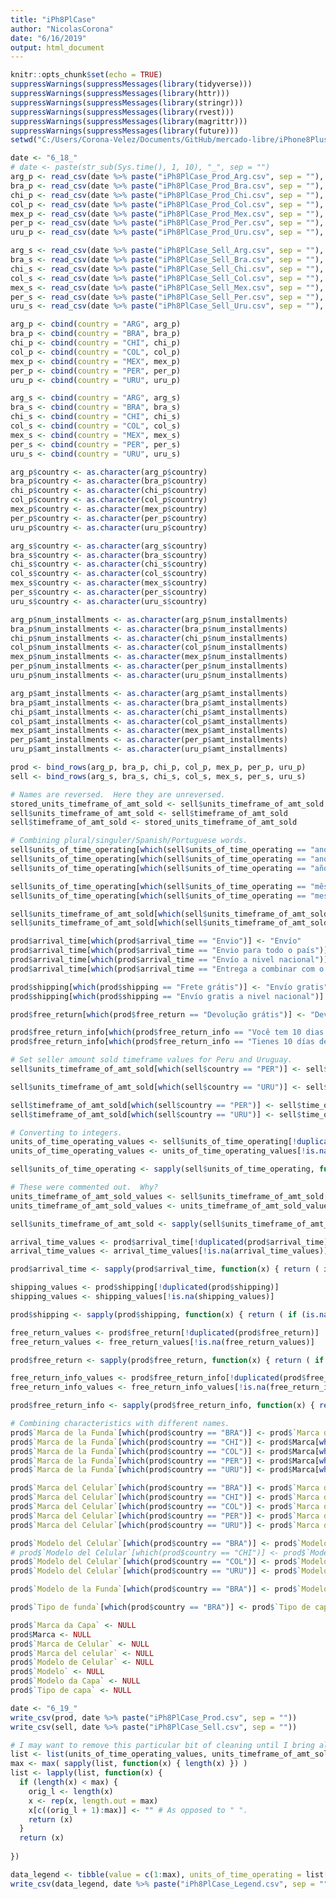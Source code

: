 ```yaml
---
title: "iPh8PlCase"
author: "NicolasCorona"
date: "6/16/2019"
output: html_document
---
```


```r
knitr::opts_chunk$set(echo = TRUE)
suppressWarnings(suppressMessages(library(tidyverse)))
suppressWarnings(suppressMessages(library(httr)))
suppressWarnings(suppressMessages(library(stringr)))
suppressWarnings(suppressMessages(library(rvest)))
suppressWarnings(suppressMessages(library(magrittr)))
suppressWarnings(suppressMessages(library(future)))
setwd("C:/Users/Corona-Velez/Documents/GitHub/mercado-libre/iPhone8PlusCases")
```

```r
date <- "6_18_"
# date <- paste(str_sub(Sys.time(), 1, 10), "_", sep = "")
arg_p <- read_csv(date %>% paste("iPh8PlCase_Prod_Arg.csv", sep = ""), col_names = TRUE)
bra_p <- read_csv(date %>% paste("iPh8PlCase_Prod_Bra.csv", sep = ""), col_names = TRUE)
chi_p <- read_csv(date %>% paste("iPh8PlCase_Prod_Chi.csv", sep = ""), col_names = TRUE)
col_p <- read_csv(date %>% paste("iPh8PlCase_Prod_Col.csv", sep = ""), col_names = TRUE)
mex_p <- read_csv(date %>% paste("iPh8PlCase_Prod_Mex.csv", sep = ""), col_names = TRUE)
per_p <- read_csv(date %>% paste("iPh8PlCase_Prod_Per.csv", sep = ""), col_names = TRUE)
uru_p <- read_csv(date %>% paste("iPh8PlCase_Prod_Uru.csv", sep = ""), col_names = TRUE)

arg_s <- read_csv(date %>% paste("iPh8PlCase_Sell_Arg.csv", sep = ""), col_names = TRUE)
bra_s <- read_csv(date %>% paste("iPh8PlCase_Sell_Bra.csv", sep = ""), col_names = TRUE)
chi_s <- read_csv(date %>% paste("iPh8PlCase_Sell_Chi.csv", sep = ""), col_names = TRUE)
col_s <- read_csv(date %>% paste("iPh8PlCase_Sell_Col.csv", sep = ""), col_names = TRUE)
mex_s <- read_csv(date %>% paste("iPh8PlCase_Sell_Mex.csv", sep = ""), col_names = TRUE)
per_s <- read_csv(date %>% paste("iPh8PlCase_Sell_Per.csv", sep = ""), col_names = TRUE)
uru_s <- read_csv(date %>% paste("iPh8PlCase_Sell_Uru.csv", sep = ""), col_names = TRUE)

arg_p <- cbind(country = "ARG", arg_p)
bra_p <- cbind(country = "BRA", bra_p)
chi_p <- cbind(country = "CHI", chi_p)
col_p <- cbind(country = "COL", col_p)
mex_p <- cbind(country = "MEX", mex_p)
per_p <- cbind(country = "PER", per_p)
uru_p <- cbind(country = "URU", uru_p)

arg_s <- cbind(country = "ARG", arg_s)
bra_s <- cbind(country = "BRA", bra_s)
chi_s <- cbind(country = "CHI", chi_s)
col_s <- cbind(country = "COL", col_s)
mex_s <- cbind(country = "MEX", mex_s)
per_s <- cbind(country = "PER", per_s)
uru_s <- cbind(country = "URU", uru_s)

arg_p$country <- as.character(arg_p$country)
bra_p$country <- as.character(bra_p$country)
chi_p$country <- as.character(chi_p$country)
col_p$country <- as.character(col_p$country)
mex_p$country <- as.character(mex_p$country)
per_p$country <- as.character(per_p$country)
uru_p$country <- as.character(uru_p$country)

arg_s$country <- as.character(arg_s$country)
bra_s$country <- as.character(bra_s$country)
chi_s$country <- as.character(chi_s$country)
col_s$country <- as.character(col_s$country)
mex_s$country <- as.character(mex_s$country)
per_s$country <- as.character(per_s$country)
uru_s$country <- as.character(uru_s$country)

arg_p$num_installments <- as.character(arg_p$num_installments)
bra_p$num_installments <- as.character(bra_p$num_installments)
chi_p$num_installments <- as.character(chi_p$num_installments)
col_p$num_installments <- as.character(col_p$num_installments)
mex_p$num_installments <- as.character(mex_p$num_installments)
per_p$num_installments <- as.character(per_p$num_installments)
uru_p$num_installments <- as.character(uru_p$num_installments)

arg_p$amt_installments <- as.character(arg_p$amt_installments)
bra_p$amt_installments <- as.character(bra_p$amt_installments)
chi_p$amt_installments <- as.character(chi_p$amt_installments)
col_p$amt_installments <- as.character(col_p$amt_installments)
mex_p$amt_installments <- as.character(mex_p$amt_installments)
per_p$amt_installments <- as.character(per_p$amt_installments)
uru_p$amt_installments <- as.character(uru_p$amt_installments)

prod <- bind_rows(arg_p, bra_p, chi_p, col_p, mex_p, per_p, uru_p)
sell <- bind_rows(arg_s, bra_s, chi_s, col_s, mex_s, per_s, uru_s)

# Names are reversed.  Here they are unreversed.
stored_units_timeframe_of_amt_sold <- sell$units_timeframe_of_amt_sold
sell$units_timeframe_of_amt_sold <- sell$timeframe_of_amt_sold
sell$timeframe_of_amt_sold <- stored_units_timeframe_of_amt_sold

# Combining plural/singuler/Spanish/Portuguese words.
sell$units_of_time_operating[which(sell$units_of_time_operating == "ano")] <- "años"
sell$units_of_time_operating[which(sell$units_of_time_operating == "anos")] <- "años"
sell$units_of_time_operating[which(sell$units_of_time_operating == "año")] <- "años"

sell$units_of_time_operating[which(sell$units_of_time_operating == "mês")] <- "meses"
sell$units_of_time_operating[which(sell$units_of_time_operating == "mes")] <- "meses"

sell$units_timeframe_of_amt_sold[which(sell$units_timeframe_of_amt_sold == "anos")] <- "años"
sell$units_timeframe_of_amt_sold[which(sell$units_timeframe_of_amt_sold == "mes")] <- "meses"

prod$arrival_time[which(prod$arrival_time == "Envio")] <- "Envío"
prod$arrival_time[which(prod$arrival_time == "Envio para todo o país")] <- "Envío a todo el país"
prod$arrival_time[which(prod$arrival_time == "Envío a nivel nacional")] <- "Envío a todo el país"
prod$arrival_time[which(prod$arrival_time == "Entrega a combinar com o vendedor")] <- "Entrega a acordar con el vendedor"

prod$shipping[which(prod$shipping == "Frete grátis")] <- "Envío gratis"
prod$shipping[which(prod$shipping == "Envío gratis a nivel nacional")] <- "Envío gratis a todo el país"

prod$free_return[which(prod$free_return == "Devolução grátis")] <- "Devolución gratis"

prod$free_return_info[which(prod$free_return_info == "Você tem 10 dias a partir do recebimento")] <- "Tenés 10 días desde que lo recibís"
prod$free_return_info[which(prod$free_return_info == "Tienes 10 días desde que lo recibes")] <- "Tenés 10 días desde que lo recibís"

# Set seller amount sold timeframe values for Peru and Uruguay.
sell$units_timeframe_of_amt_sold[which(sell$country == "PER")] <- sell$units_of_time_operating[which(sell$country == "PER")]

sell$units_timeframe_of_amt_sold[which(sell$country == "URU")] <- sell$units_of_time_operating[which(sell$country == "URU")]

sell$timeframe_of_amt_sold[which(sell$country == "PER")] <- sell$time_operating[which(sell$country == "PER")]
sell$timeframe_of_amt_sold[which(sell$country == "URU")] <- sell$time_operating[which(sell$country == "URU")]

# Converting to integers.
units_of_time_operating_values <- sell$units_of_time_operating[!duplicated(sell$units_of_time_operating)]
units_of_time_operating_values <- units_of_time_operating_values[!is.na(units_of_time_operating_values)]

sell$units_of_time_operating <- sapply(sell$units_of_time_operating, function(x) { return ( if (is.na(x)) { NA } else { which(x == units_of_time_operating_values) }) })

# These were commented out.  Why?
units_timeframe_of_amt_sold_values <- sell$units_timeframe_of_amt_sold[!duplicated(sell$units_timeframe_of_amt_sold)]
units_timeframe_of_amt_sold_values <- units_timeframe_of_amt_sold_values[!is.na(units_timeframe_of_amt_sold_values)]

sell$units_timeframe_of_amt_sold <- sapply(sell$units_timeframe_of_amt_sold, function(x) { return ( if (is.na(x)) { NA } else { which(x == units_of_time_operating_values) }) })

arrival_time_values <- prod$arrival_time[!duplicated(prod$arrival_time)]
arrival_time_values <- arrival_time_values[!is.na(arrival_time_values)]

prod$arrival_time <- sapply(prod$arrival_time, function(x) { return ( if (is.na(x)) { NA } else { which(x == arrival_time_values) }) })

shipping_values <- prod$shipping[!duplicated(prod$shipping)]
shipping_values <- shipping_values[!is.na(shipping_values)]

prod$shipping <- sapply(prod$shipping, function(x) { return ( if (is.na(x)) { NA } else { which(x == shipping_values) }) })

free_return_values <- prod$free_return[!duplicated(prod$free_return)]
free_return_values <- free_return_values[!is.na(free_return_values)]

prod$free_return <- sapply(prod$free_return, function(x) { return ( if (is.na(x)) { NA } else { which(x == free_return_values) }) })

free_return_info_values <- prod$free_return_info[!duplicated(prod$free_return_info)]
free_return_info_values <- free_return_info_values[!is.na(free_return_info_values)]

prod$free_return_info <- sapply(prod$free_return_info, function(x) { return ( if (is.na(x)) { NA } else { which(x == free_return_info_values) }) })

# Combining characteristics with different names.
prod$`Marca de la Funda`[which(prod$country == "BRA")] <- prod$`Marca da Capa`[which(prod$country == "BRA")]
prod$`Marca de la Funda`[which(prod$country == "CHI")] <- prod$Marca[which(prod$country == "CHI")]
prod$`Marca de la Funda`[which(prod$country == "COL")] <- prod$Marca[which(prod$country == "COL")]
prod$`Marca de la Funda`[which(prod$country == "PER")] <- prod$Marca[which(prod$country == "PER")]
prod$`Marca de la Funda`[which(prod$country == "URU")] <- prod$Marca[which(prod$country == "URU")]

prod$`Marca del Celular`[which(prod$country == "BRA")] <- prod$`Marca de Celular`[which(prod$country == "BRA")]
prod$`Marca del Celular`[which(prod$country == "CHI")] <- prod$`Marca del celular`[which(prod$country == "CHI")]
prod$`Marca del Celular`[which(prod$country == "COL")] <- prod$`Marca del celular`[which(prod$country == "COL")]
prod$`Marca del Celular`[which(prod$country == "PER")] <- prod$`Marca del celular`[which(prod$country == "PER")]
prod$`Marca del Celular`[which(prod$country == "URU")] <- prod$`Marca del celular`[which(prod$country == "URU")]

prod$`Modelo del Celular`[which(prod$country == "BRA")] <- prod$`Modelo de Celular`[which(prod$country == "BRA")]
# prod$`Modelo del Celular`[which(prod$country == "CHI")] <- prod$`Modelo`[which(prod$country == "CHI")] <- I think this became sparsely populated when sizes increased.
prod$`Modelo del Celular`[which(prod$country == "COL")] <- prod$`Modelo`[which(prod$country == "COL")]
prod$`Modelo del Celular`[which(prod$country == "URU")] <- prod$`Modelo`[which(prod$country == "URU")]

prod$`Modelo de la Funda`[which(prod$country == "BRA")] <- prod$`Modelo da Capa`[which(prod$country == "BRA")]

prod$`Tipo de funda`[which(prod$country == "BRA")] <- prod$`Tipo de capa`[which(prod$country == "BRA")]

prod$`Marca da Capa` <- NULL
prod$Marca <- NULL
prod$`Marca de Celular` <- NULL
prod$`Marca del celular` <- NULL
prod$`Modelo de Celular` <- NULL
prod$`Modelo` <- NULL
prod$`Modelo da Capa` <- NULL
prod$`Tipo de capa` <- NULL

date <- "6_19_"
write_csv(prod, date %>% paste("iPh8PlCase_Prod.csv", sep = ""))
write_csv(sell, date %>% paste("iPh8PlCase_Sell.csv", sep = ""))

# I may want to remove this particular bit of cleaning until I bring all of the countries together.
list <- list(units_of_time_operating_values, units_timeframe_of_amt_sold_values, arrival_time_values, shipping_values, free_return_values, free_return_info_values)
max <- max( sapply(list, function(x) { length(x) }) )
list <- lapply(list, function(x) {
  if (length(x) < max) {
    orig_l <- length(x)
    x <- rep(x, length.out = max)
    x[c((orig_l + 1):max)] <- "" # As opposed to " ".
    return (x)
  }
  return (x)
  
})

data_legend <- tibble(value = c(1:max), units_of_time_operating = list[[1]], units_timeframe_of_amt_sold = list[[1]], arrival_time = list[[3]], shipping = list[[4]], free_return = list[[5]], free_return_info = list[[6]])
write_csv(data_legend, date %>% paste("iPh8PlCase_Legend.csv", sep = ""))

```

